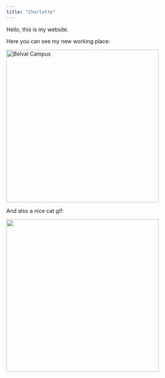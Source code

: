 ```yaml
---
title: "Charlotte"
---
```


Hello, this is my website.

Here you can see my new working place:

[![Belval Campus](img/belval.jpeg){alt="Belval Campus" fig-align="center" width="400"}](https://www.uni.lu/en/)

And also a nice cat gif:

![](https://media.giphy.com/media/vFKqnCdLPNOKc/giphy.gif){fig-align="center" width="400"}


<!---Adrian comments, June 21, 2024

This is a very nice website, has a functioning structure and is already visually intuitive. 

Work on the website and update it as you go. It might come in handy later on when you want to show case your expertise and skills. 

One suggestion is to store all images inside one designated sub-folder, for example, the "img" one that is already available. The data inside a designated sub-folder too, like "data" that is already available.


--->